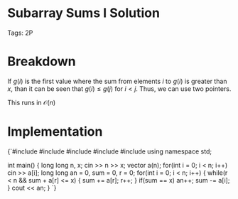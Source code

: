 


<Sidebar moduleId={moduleId} /> 

# Subarray Sums I Solution

Tags: 2P

# Breakdown

If $g(i)$ is the first value where the sum from elements $i$ to $g(i)$ is greater than $x$, than it can be seen that $g(i) 
\leq g(j)$ for $i < j$. Thus, we can use two pointers.  

This runs in $\mathcal{O}(n)$

# Implementation

<div style={{ transform: 'translateX(150px)' }}>
  <SyntaxHighlighter language="cpp" style={okaidia}>
{`#include <cmath>
#include <cstdio>
#include <vector>
#include <iostream>
#include <algorithm>
using namespace std;

int main() {
    long long n, x; cin >> n >> x; 
    vector<long long> a(n); 
    for(int i = 0; i < n; i++) cin >> a[i]; 
    long long an = 0, sum = 0, r = 0; 
    for(int i = 0; i < n; i++) {
        while(r < n && sum + a[r] <= x) {
            sum += a[r];
            r++;
        }
        if(sum == x) an++; 
        sum -= a[i]; 
    }
    cout << an; 
}
`}
  </SyntaxHighlighter>
</div>
